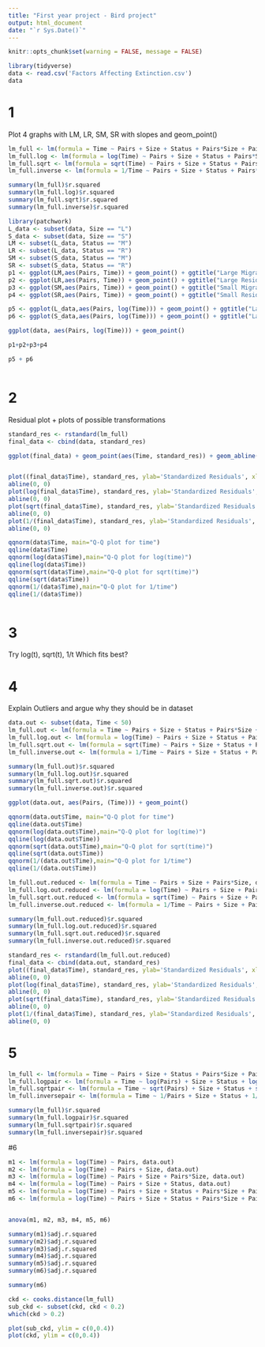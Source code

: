 ```yaml
---
title: "First year project - Bird project"
output: html_document
date: "`r Sys.Date()`"
---
```


```r
knitr::opts_chunk$set(warning = FALSE, message = FALSE) 
```


```r
library(tidyverse)
data <- read.csv('Factors Affecting Extinction.csv')
data
```


# 1 
Plot 4 graphs with LM, LR, SM, SR with slopes and geom_point()

```r



lm_full <- lm(formula = Time ~ Pairs + Size + Status + Pairs*Size + Pairs * Status + Size*Status + Pairs*Size*Status, data)
lm_full.log <- lm(formula = log(Time) ~ Pairs + Size + Status + Pairs*Size + Pairs * Status + Size*Status + Pairs*Size*Status, data)
lm_full.sqrt <- lm(formula = sqrt(Time) ~ Pairs + Size + Status + Pairs*Size + Pairs * Status + Size*Status + Pairs*Size*Status, data)
lm_full.inverse <- lm(formula = 1/Time ~ Pairs + Size + Status + Pairs*Size + Pairs * Status + Size*Status + Pairs*Size*Status, data)

summary(lm_full)$r.squared
summary(lm_full.log)$r.squared
summary(lm_full.sqrt)$r.squared
summary(lm_full.inverse)$r.squared

```

```r
library(patchwork)
L_data <- subset(data, Size == "L")
S_data <- subset(data, Size == "S")
LM <- subset(L_data, Status == "M")
LR <- subset(L_data, Status == "R")
SM <- subset(S_data, Status == "M")
SR <- subset(S_data, Status == "R")
p1 <- ggplot(LM,aes(Pairs, Time)) + geom_point() + ggtitle("Large Migrant") + ylab("Time in thousands [Y]") + xlab("") + theme(plot.title = element_text(hjust = 0.5)) + stat_smooth(method = "lm", level = 0)
p2 <- ggplot(LR,aes(Pairs, Time)) + geom_point() + ggtitle("Large Resident")+ ylab("")  + xlab("") + theme(plot.title = element_text(hjust = 0.5))+ stat_smooth(method = "lm",level = 0)
p3 <- ggplot(SM,aes(Pairs, Time)) + geom_point() + ggtitle("Small Migrant") + ylab("Time in thousands [Y]") + xlab("Nr. of Pairs") + theme(plot.title = element_text(hjust = 0.5)) + stat_smooth(method = "lm",level = 0)
p4 <- ggplot(SR,aes(Pairs, Time)) + geom_point() + ggtitle("Small Resident") + ylab("") + xlab("Nr. of Pairs") + theme(plot.title = element_text(hjust = 0.5)) + stat_smooth(method = "lm",level = 0)

p5 <- ggplot(L_data,aes(Pairs, log(Time))) + geom_point() + ggtitle("Large Migrant") + ylab("Time in thousands [Y]") + xlab("") + theme(plot.title = element_text(hjust = 0.5)) + stat_smooth(method = "lm", level = 0)
p6 <- ggplot(S_data,aes(Pairs, log(Time))) + geom_point() + ggtitle("Large Resident")+ ylab("")  + xlab("") + theme(plot.title = element_text(hjust = 0.5))+ stat_smooth(method = "lm",level = 0)

ggplot(data, aes(Pairs, log(Time))) + geom_point()

p1+p2+p3+p4

p5 + p6



```

# 2
Residual plot + plots of possible transformations

```r

standard_res <- rstandard(lm_full)
final_data <- cbind(data, standard_res)

ggplot(final_data) + geom_point(aes(Time, standard_res)) + geom_abline(slope = 0)


plot((final_data$Time), standard_res, ylab='Standardized Residuals', xlab='Predicted values', main="Standard") 
abline(0, 0)
plot(log(final_data$Time), standard_res, ylab='Standardized Residuals', xlab='Predicted values', main="Log(t)") 
abline(0, 0)
plot(sqrt(final_data$Time), standard_res, ylab='Standardized Residuals', xlab='Predicted values', main = "sqrt(t)") 
abline(0, 0)
plot(1/(final_data$Time), standard_res, ylab='Standardized Residuals', xlab='Predicted values', main="1/time") 
abline(0, 0)


```

```r
qqnorm(data$Time, main="Q-Q plot for time")
qqline(data$Time)
qqnorm(log(data$Time),main="Q-Q plot for log(time)")
qqline(log(data$Time))
qqnorm(sqrt(data$Time),main="Q-Q plot for sqrt(time)")
qqline(sqrt(data$Time))
qqnorm(1/(data$Time),main="Q-Q plot for 1/time")
qqline(1/(data$Time))



```


# 3
Try log(t), sqrt(t), 1/t
Which fits best?

# 4
Explain Outliers and argue why they should be in dataset
```r
data.out <- subset(data, Time < 50)
lm_full.out <- lm(formula = Time ~ Pairs + Size + Status + Pairs*Size + Pairs * Status + Size*Status + Pairs*Size*Status, data.out)
lm_full.log.out <- lm(formula = log(Time) ~ Pairs + Size + Status + Pairs*Size + Pairs * Status + Size*Status + Pairs*Size*Status, data.out)
lm_full.sqrt.out <- lm(formula = sqrt(Time) ~ Pairs + Size + Status + Pairs*Size + Pairs * Status + Size*Status + Pairs*Size*Status, data.out)
lm_full.inverse.out <- lm(formula = 1/Time ~ Pairs + Size + Status + Pairs*Size + Pairs * Status + Size*Status + Pairs*Size*Status, data.out)

summary(lm_full.out)$r.squared
summary(lm_full.log.out)$r.squared
summary(lm_full.sqrt.out)$r.squared
summary(lm_full.inverse.out)$r.squared


```


```r
ggplot(data.out, aes(Pairs, (Time))) + geom_point()
```

```r
qqnorm(data.out$Time, main="Q-Q plot for time")
qqline(data.out$Time)
qqnorm(log(data.out$Time),main="Q-Q plot for log(time)")
qqline(log(data.out$Time))
qqnorm(sqrt(data.out$Time),main="Q-Q plot for sqrt(time)")
qqline(sqrt(data.out$Time))
qqnorm(1/(data.out$Time),main="Q-Q plot for 1/time")
qqline(1/(data.out$Time))

```

```r
lm_full.out.reduced <- lm(formula = Time ~ Pairs + Size + Pairs*Size, data.out)
lm_full.log.out.reduced <- lm(formula = log(Time) ~ Pairs + Size + Pairs*Size, data.out)
lm_full.sqrt.out.reduced <- lm(formula = sqrt(Time) ~ Pairs + Size + Pairs*Size, data.out)
lm_full.inverse.out.reduced <- lm(formula = 1/Time ~ Pairs + Size + Pairs*Size, data.out)

summary(lm_full.out.reduced)$r.squared
summary(lm_full.log.out.reduced)$r.squared
summary(lm_full.sqrt.out.reduced)$r.squared
summary(lm_full.inverse.out.reduced)$r.squared


```

```r
standard_res <- rstandard(lm_full.out.reduced)
final_data <- cbind(data.out, standard_res)
plot((final_data$Time), standard_res, ylab='Standardized Residuals', xlab='Predicted values', main="Standard") 
abline(0, 0)
plot(log(final_data$Time), standard_res, ylab='Standardized Residuals', xlab='Predicted values', main="Log(t)") 
abline(0, 0)
plot(sqrt(final_data$Time), standard_res, ylab='Standardized Residuals', xlab='Predicted values', main = "sqrt(t)") 
abline(0, 0)
plot(1/(final_data$Time), standard_res, ylab='Standardized Residuals', xlab='Predicted values', main="1/time") 
abline(0, 0)

```


# 5 

```r
lm_full <- lm(formula = Time ~ Pairs + Size + Status + Pairs*Size + Pairs * Status + Size*Status + Pairs*Size*Status, data)
lm_full.logpair <- lm(formula = Time ~ log(Pairs) + Size + Status + log(Pairs)*Size + log(Pairs) * Status + Size*Status + log(Pairs)*Size*Status, data)
lm_full.sqrtpair <- lm(formula = Time ~ sqrt(Pairs) + Size + Status + sqrt(Pairs)*Size + sqrt(Pairs) * Status + Size*Status + sqrt(Pairs)*Size*Status, data)
lm_full.inversepair <- lm(formula = Time ~ 1/Pairs + Size + Status + 1/Pairs*Size + 1/Pairs * Status + Size*Status + 1/Pairs*Size*Status, data)

summary(lm_full)$r.squared
summary(lm_full.logpair)$r.squared
summary(lm_full.sqrtpair)$r.squared
summary(lm_full.inversepair)$r.squared


```

#6


```r

m1 <- lm(formula = log(Time) ~ Pairs, data.out)
m2 <- lm(formula = log(Time) ~ Pairs + Size, data.out)
m3 <- lm(formula = log(Time) ~ Pairs + Size + Pairs*Size, data.out)
m4 <- lm(formula = log(Time) ~ Pairs + Size + Status, data.out)
m5 <- lm(formula = log(Time) ~ Pairs + Size + Status + Pairs*Size + Pairs * Status, data.out)
m6 <- lm(formula = log(Time) ~ Pairs + Size + Status + Pairs*Size + Pairs * Status + Size*Status + Pairs *Size*Status, data.out)


anova(m1, m2, m3, m4, m5, m6)

summary(m1)$adj.r.squared
summary(m2)$adj.r.squared
summary(m3)$adj.r.squared
summary(m4)$adj.r.squared
summary(m5)$adj.r.squared
summary(m6)$adj.r.squared

summary(m6)

```

```r
ckd <- cooks.distance(lm_full)
sub_ckd <- subset(ckd, ckd < 0.2)
which(ckd > 0.2)

plot(sub_ckd, ylim = c(0,0.4))
plot(ckd, ylim = c(0,0.4))


```

